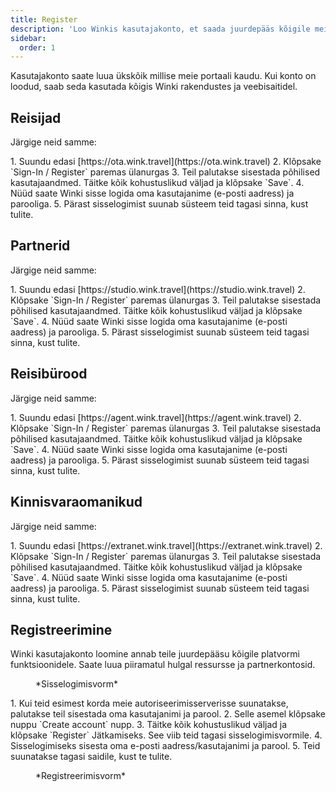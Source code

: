 ```yaml
---
title: Register
description: 'Loo Winkis kasutajakonto, et saada juurdepääs kõigile meie teenustele.'
sidebar:
  order: 1
---
```


Kasutajakonto saate luua ükskõik millise meie portaali kaudu. Kui konto on loodud, saab seda kasutada kõigis Winki rakendustes ja veebisaitidel.

## Reisijad

Järgige neid samme:

<Steps>
  1. Suundu edasi [https://ota.wink.travel](https://ota.wink.travel)
  2. Klõpsake `Sign-In / Register` paremas ülanurgas
  3. Teil palutakse sisestada põhilised kasutajaandmed. Täitke kõik kohustuslikud väljad ja klõpsake `Save`.
  4. Nüüd saate Winki sisse logida oma kasutajanime (e-posti aadress) ja parooliga.
  5. Pärast sisselogimist suunab süsteem teid tagasi sinna, kust tulite.
</Steps>


## Partnerid

Järgige neid samme:

<Steps>
  1. Suundu edasi [https://studio.wink.travel](https://studio.wink.travel)
  2. Klõpsake `Sign-In / Register` paremas ülanurgas
  3. Teil palutakse sisestada põhilised kasutajaandmed. Täitke kõik kohustuslikud väljad ja klõpsake `Save`.
  4. Nüüd saate Winki sisse logida oma kasutajanime (e-posti aadress) ja parooliga.
  5. Pärast sisselogimist suunab süsteem teid tagasi sinna, kust tulite.
</Steps>


## Reisibürood

Järgige neid samme:

<Steps>
  1. Suundu edasi [https://agent.wink.travel](https://agent.wink.travel)
  2. Klõpsake `Sign-In / Register` paremas ülanurgas
  3. Teil palutakse sisestada põhilised kasutajaandmed. Täitke kõik kohustuslikud väljad ja klõpsake `Save`.
  4. Nüüd saate Winki sisse logida oma kasutajanime (e-posti aadress) ja parooliga.
  5. Pärast sisselogimist suunab süsteem teid tagasi sinna, kust tulite.
</Steps>


## Kinnisvaraomanikud

Järgige neid samme:

<Steps>
  1. Suundu edasi [https://extranet.wink.travel](https://extranet.wink.travel)
  2. Klõpsake `Sign-In / Register` paremas ülanurgas
  3. Teil palutakse sisestada põhilised kasutajaandmed. Täitke kõik kohustuslikud väljad ja klõpsake `Save`.
  4. Nüüd saate Winki sisse logida oma kasutajanime (e-posti aadress) ja parooliga.
  5. Pärast sisselogimist suunab süsteem teid tagasi sinna, kust tulite.
</Steps>


## Registreerimine

Winki kasutajakonto loomine annab teile juurdepääsu kõigile platvormi funktsioonidele. Saate luua piiramatul hulgal ressursse ja partnerkontosid.

<figure>
  <CloudinaryImage width="350" height="553" resize="scale" quality="best" alt="Sisselogimine" src="academy/sign-in" errorImage="noimage_opaque_nyrtl0.png" />

  <figcaption>*Sisselogimisvorm*</figcaption>
</figure>


<Steps>
  1. Kui teid esimest korda meie autoriseerimisserverisse suunatakse, palutakse teil sisestada oma kasutajanimi ja parool.
  2. Selle asemel klõpsake nuppu `Create account` nupp.
  3. Täitke kõik kohustuslikud väljad ja klõpsake `Register` Jätkamiseks. See viib teid tagasi sisselogimisvormile.
  4. Sisselogimiseks sisesta oma e-posti aadress/kasutajanimi ja parool.
  5. Teid suunatakse tagasi saidile, kust te tulite.
</Steps>


<figure>
  <CloudinaryImage width="350" height="615" resize="scale" quality="best" alt="Registreeru" src="academy/register" errorImage="noimage_opaque_nyrtl0.png" />

  <figcaption>*Registreerimisvorm*</figcaption>
</figure>

